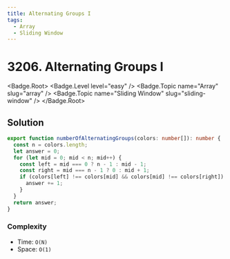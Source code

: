 ```yaml
---
title: Alternating Groups I
tags:
  - Array
  - Sliding Window
---
```


# 3206. Alternating Groups I

<Badge.Root>
  <Badge.Level level="easy" />
  <Badge.Topic name="Array" slug="array" />
  <Badge.Topic name="Sliding Window" slug="sliding-window" />
</Badge.Root>

## Solution

```typescript filename="solution.ts" copy
export function numberOfAlternatingGroups(colors: number[]): number {
  const n = colors.length;
  let answer = 0;
  for (let mid = 0; mid < n; mid++) {
    const left = mid === 0 ? n - 1 : mid - 1;
    const right = mid === n - 1 ? 0 : mid + 1;
    if (colors[left] !== colors[mid] && colors[mid] !== colors[right]) {
      answer += 1;
    }
  }
  return answer;
}
```

### Complexity

- Time: `O(N)`
- Space: `O(1)`

<ProblemLink
  codingSite="leetcode"
  href="https://leetcode.com/problems/alternating-groups-i"
  title="Alternating Groups I"
/>
